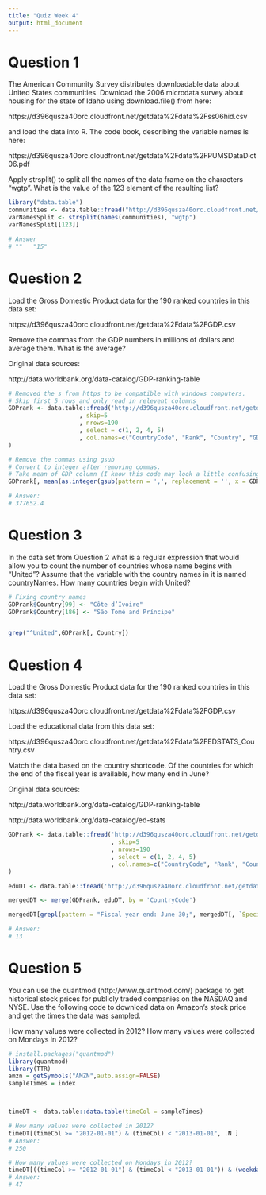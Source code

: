 ```yaml
---
title: "Quiz Week 4"
output: html_document
---
```


# Question 1


The American Community Survey distributes downloadable data about United States communities. Download the 2006 microdata survey about housing for the state of Idaho using download.file() from here:

https://d396qusza40orc.cloudfront.net/getdata%2Fdata%2Fss06hid.csv

and load the data into R. The code book, describing the variable names is here:

https://d396qusza40orc.cloudfront.net/getdata%2Fdata%2FPUMSDataDict06.pdf

Apply strsplit() to split all the names of the data frame on the characters "wgtp". What is the value of the 123 element of the resulting list?

```r
library("data.table")
communities <- data.table::fread("http://d396qusza40orc.cloudfront.net/getdata%2Fdata%2Fss06hid.csv")
varNamesSplit <- strsplit(names(communities), "wgtp")
varNamesSplit[[123]]

# Answer 
# ""   "15"
```

# Question 2

Load the Gross Domestic Product data for the 190 ranked countries in this data set:

https://d396qusza40orc.cloudfront.net/getdata%2Fdata%2FGDP.csv

Remove the commas from the GDP numbers in millions of dollars and average them. What is the average?

Original data sources:

http://data.worldbank.org/data-catalog/GDP-ranking-table

```r
# Removed the s from https to be compatible with windows computers. 
# Skip first 5 rows and only read in relevent columns
GDPrank <- data.table::fread('http://d396qusza40orc.cloudfront.net/getdata%2Fdata%2FGDP.csv'
                    , skip=5
                    , nrows=190
                    , select = c(1, 2, 4, 5)
                    , col.names=c("CountryCode", "Rank", "Country", "GDP")
)

# Remove the commas using gsub
# Convert to integer after removing commas. 
# Take mean of GDP column (I know this code may look a little confusing)
GDPrank[, mean(as.integer(gsub(pattern = ',', replacement = '', x = GDP )))]

# Answer: 
# 377652.4
```

# Question 3

In the data set from Question 2 what is a regular expression that would allow you to count the number of countries whose name begins with "United"? Assume that the variable with the country names in it is named countryNames. How many countries begin with United?

```r
# Fixing country names
GDPrank$Country[99] <- "Côte d’Ivoire"
GDPrank$Country[186] <- "São Tomé and Príncipe"


grep("^United",GDPrank[, Country])

```


# Question 4

Load the Gross Domestic Product data for the 190 ranked countries in this data set:

https://d396qusza40orc.cloudfront.net/getdata%2Fdata%2FGDP.csv

Load the educational data from this data set:

https://d396qusza40orc.cloudfront.net/getdata%2Fdata%2FEDSTATS_Country.csv

Match the data based on the country shortcode. Of the countries for which the end of the fiscal year is available, how many end in June?

Original data sources:

http://data.worldbank.org/data-catalog/GDP-ranking-table

http://data.worldbank.org/data-catalog/ed-stats

```r
GDPrank <- data.table::fread('http://d396qusza40orc.cloudfront.net/getdata%2Fdata%2FGDP.csv'
                             , skip=5
                             , nrows=190
                             , select = c(1, 2, 4, 5)
                             , col.names=c("CountryCode", "Rank", "Country", "GDP")
)

eduDT <- data.table::fread('http://d396qusza40orc.cloudfront.net/getdata%2Fdata%2FEDSTATS_Country.csv')

mergedDT <- merge(GDPrank, eduDT, by = 'CountryCode')

mergedDT[grepl(pattern = "Fiscal year end: June 30;", mergedDT[, `Special Notes`]), .N]

# Answer: 
# 13
```

# Question 5
 
You can use the quantmod (http://www.quantmod.com/) package to get historical stock prices for publicly traded companies on the NASDAQ and NYSE. Use the following code to download data on Amazon's stock price and get the times the data was sampled.


How many values were collected in 2012? How many values were collected on Mondays in 2012?

```r
# install.packages("quantmod")
library(quantmod) 
library(TTR)
amzn = getSymbols("AMZN",auto.assign=FALSE) 
sampleTimes = index



timeDT <- data.table::data.table(timeCol = sampleTimes)

# How many values were collected in 2012? 
timeDT[(timeCol >= "2012-01-01") & (timeCol) < "2013-01-01", .N ]
# Answer: 
# 250

# How many values were collected on Mondays in 2012?
timeDT[((timeCol >= "2012-01-01") & (timeCol < "2013-01-01")) & (weekdays(timeCol) == "Monday"), .N ]
# Answer:
# 47
```

